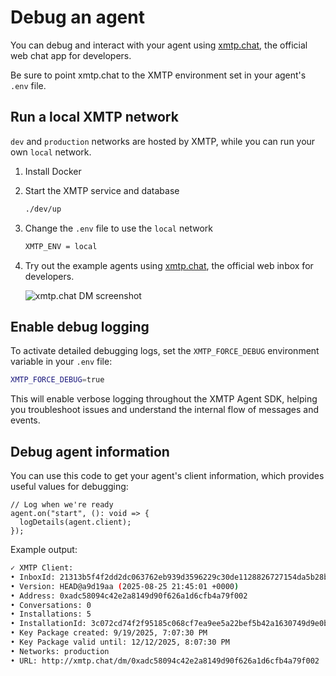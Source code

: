 # Debug an agent

You can debug and interact with your agent using [xmtp.chat](https://xmtp.chat), the official web chat app for developers.

Be sure to point xmtp.chat to the XMTP environment set in your agent's `.env` file.

## Run a local XMTP network

`dev` and `production` networks are hosted by XMTP, while you can run your own `local` network.

1. Install Docker

2. Start the XMTP service and database

   ```bash
   ./dev/up
   ```

3. Change the `.env` file to use the `local` network

   ```bash
   XMTP_ENV = local
   ```

4. Try out the example agents using [xmtp.chat](https://xmtp.chat), the official web inbox for developers.

   ![xmtp.chat DM screenshot](https://raw.githubusercontent.com/ephemeraHQ/xmtp-agent-examples/refs/heads/main/examples/xmtp-gm/screenshot.png)

## Enable debug logging

To activate detailed debugging logs, set the `XMTP_FORCE_DEBUG` environment variable in your `.env` file:

```bash
XMTP_FORCE_DEBUG=true
```

This will enable verbose logging throughout the XMTP Agent SDK, helping you troubleshoot issues and understand the internal flow of messages and events.

## Debug agent information

You can use this code to get your agent's client information, which provides useful values for debugging:

```tsx [Node]
// Log when we're ready
agent.on("start", (): void => {
  logDetails(agent.client);
});
```

Example output:

```bash
✓ XMTP Client:
• InboxId: 21313b5f4f2dd2dc063762eb939d3596229c30de1128826727154da5b28be0a5
• Version: HEAD@a9d19aa (2025-08-25 21:45:01 +0000)
• Address: 0xadc58094c42e2a8149d90f626a1d6cfb4a79f002
• Conversations: 0
• Installations: 5
• InstallationId: 3c072cd74f2f95185c068cf7ea9ee5a22bef5b42a1630749d9e0be8b7a27fe22
• Key Package created: 9/19/2025, 7:07:30 PM
• Key Package valid until: 12/12/2025, 8:07:30 PM
• Networks: production
• URL: http://xmtp.chat/dm/0xadc58094c42e2a8149d90f626a1d6cfb4a79f002
```
